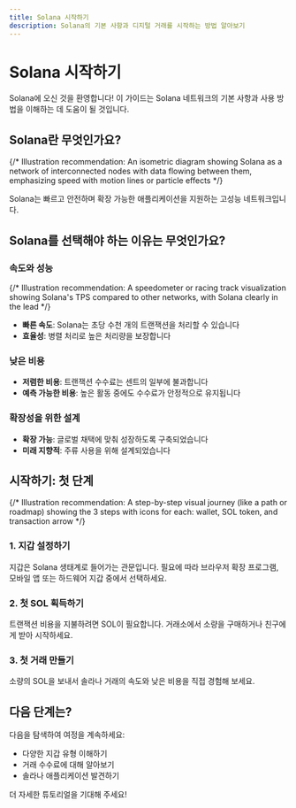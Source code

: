 ```yaml
---
title: Solana 시작하기
description: Solana의 기본 사항과 디지털 거래를 시작하는 방법 알아보기
---
```


# Solana 시작하기

Solana에 오신 것을 환영합니다! 이 가이드는 Solana 네트워크의 기본 사항과 사용
방법을 이해하는 데 도움이 될 것입니다.

## Solana란 무엇인가요?

{/* Illustration recommendation: An isometric diagram showing Solana as a network of interconnected nodes with data flowing between them, emphasizing speed with motion lines or particle effects */}

Solana는 빠르고 안전하며 확장 가능한 애플리케이션을 지원하는 고성능
네트워크입니다.

## Solana를 선택해야 하는 이유는 무엇인가요?

### 속도와 성능

{/* Illustration recommendation: A speedometer or racing track visualization showing Solana's TPS compared to other networks, with Solana clearly in the lead */}

- **빠른 속도**: Solana는 초당 수천 개의 트랜잭션을 처리할 수 있습니다
- **효율성**: 병렬 처리로 높은 처리량을 보장합니다

### 낮은 비용

- **저렴한 비용**: 트랜잭션 수수료는 센트의 일부에 불과합니다
- **예측 가능한 비용**: 높은 활동 중에도 수수료가 안정적으로 유지됩니다

### 확장성을 위한 설계

- **확장 가능**: 글로벌 채택에 맞춰 성장하도록 구축되었습니다
- **미래 지향적**: 주류 사용을 위해 설계되었습니다

## 시작하기: 첫 단계

{/* Illustration recommendation: A step-by-step visual journey (like a path or roadmap) showing the 3 steps with icons for each: wallet, SOL token, and transaction arrow */}

### 1. 지갑 설정하기

지갑은 Solana 생태계로 들어가는 관문입니다. 필요에 따라 브라우저 확장 프로그램,
모바일 앱 또는 하드웨어 지갑 중에서 선택하세요.

### 2. 첫 SOL 획득하기

트랜잭션 비용을 지불하려면 SOL이 필요합니다. 거래소에서 소량을 구매하거나
친구에게 받아 시작하세요.

### 3. 첫 거래 만들기

소량의 SOL을 보내서 솔라나 거래의 속도와 낮은 비용을 직접 경험해 보세요.

## 다음 단계는?

다음을 탐색하여 여정을 계속하세요:

- 다양한 지갑 유형 이해하기
- 거래 수수료에 대해 알아보기
- 솔라나 애플리케이션 발견하기

더 자세한 튜토리얼을 기대해 주세요!